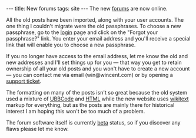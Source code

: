---
title: New forums
tags: site
---
The new [[forums]] are now online.

All the old posts have been imported, along with your user accounts. The one thing I couldn't migrate were the old passphrases. To choose a new passphrase, go to the [[login]] page and click on the "Forgot your passphrase?" link. You enter your email address and you'll receive a special link that will enable you to choose a new passphrase.

If you no longer have access to the email address, let me know the old and new addresses and I'll set things up for you &mdash; that way you get to retain ownership of all your old posts and you won't have to create a new account &mdash; you can contact me via email (win@wincent.com) or by opening a [[support ticket]].

The formatting on many of the posts isn't so great because the old system used a mixture of [[UBBCode]] and [[HTML]] while the new website uses [[wikitext]] markup for everything, but as the posts are mainly there for historical interest I am hoping this won't be too much of a problem.

The forum software itself is currently [[beta]] status, so if you discover any flaws please let me know.
